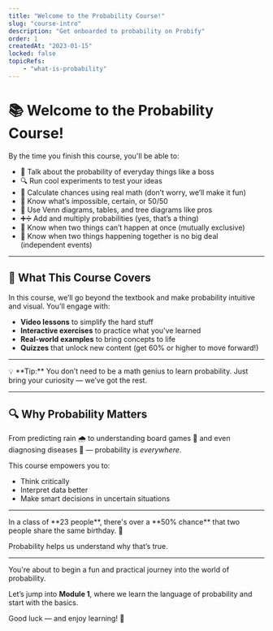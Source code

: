 ```yaml
---
title: "Welcome to the Probability Course!"
slug: "course-intro"
description: "Get onboarded to probability on Probify"
order: 1
createdAt: "2023-01-15"
locked: false
topicRefs:
    - "what-is-probability"
---
```


# 📚 Welcome to the Probability Course!

<Summary title="🎯 Learning Goals for the Whole Journey">
By the time you finish this course, you'll be able to:

- 🎲 Talk about the probability of everyday things like a boss  
- 🔍 Run cool experiments to test your ideas  
- 📐 Calculate chances using real math (don’t worry, we’ll make it fun)  
- 🤔 Know what’s impossible, certain, or 50/50  
- 🧩 Use Venn diagrams, tables, and tree diagrams like pros  
- ➕➗ Add and multiply probabilities (yes, that’s a thing)  
- 🚫 Know when two things can’t happen at once (mutually exclusive)  
- 🔗 Know when two things happening together is no big deal (independent events)  
</Summary>

---

## 👋 What This Course Covers

In this course, we’ll go beyond the textbook and make probability intuitive and visual. You’ll engage with:

- **Video lessons** to simplify the hard stuff
- **Interactive exercises** to practice what you’ve learned
- **Real-world examples** to bring concepts to life
- **Quizzes** that unlock new content (get 60% or higher to move forward!)

---

<Note>
💡 **Tip:** You don’t need to be a math genius to learn probability. Just bring your curiosity — we’ve got the rest.
</Note>

---

## 🔍 Why Probability Matters

From predicting rain 🌧️ to understanding board games 🎲 and even diagnosing diseases 🏥 — probability is *everywhere*.

This course empowers you to:

- Think critically
- Interpret data better
- Make smart decisions in uncertain situations

---

<Facts title="Did You Know?">
In a class of **23 people**, there's over a **50% chance** that two people share the same birthday. 🎂

Probability helps us understand why that’s true.
</Facts>

---

<Summary title="Get Ready!">
You're about to begin a fun and practical journey into the world of probability.

Let’s jump into **Module 1**, where we learn the language of probability and start with the basics.

Good luck — and enjoy learning! 🚀
</Summary>
